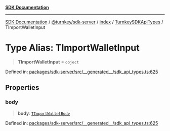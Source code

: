 [**SDK Documentation**](../../../../../../README.mdx)

***

[SDK Documentation](../../../../../../packages.mdx) / [@turnkey/sdk-server](../../../../README.mdx) / [index](../../../README.mdx) / [TurnkeySDKApiTypes](../README.mdx) / TImportWalletInput

# Type Alias: TImportWalletInput

> **TImportWalletInput** = `object`

Defined in: [packages/sdk-server/src/\_\_generated\_\_/sdk\_api\_types.ts:625](https://github.com/tkhq/sdk/blob/3a88af7d1d927c6022706911d6af0f92f1440e00/packages/sdk-server/src/__generated__/sdk_api_types.ts#L625)

## Properties

### body

> **body**: [`TImportWalletBody`](TImportWalletBody.mdx)

Defined in: [packages/sdk-server/src/\_\_generated\_\_/sdk\_api\_types.ts:625](https://github.com/tkhq/sdk/blob/3a88af7d1d927c6022706911d6af0f92f1440e00/packages/sdk-server/src/__generated__/sdk_api_types.ts#L625)
